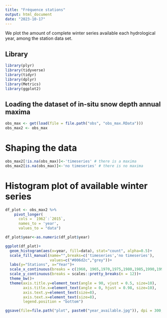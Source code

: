 ```yaml
---
title: "Fréquence stations"
output: html_document
date: "2023-10-17"
---
```

We plot the amount of complete winter series available each hydrological year, among the station data set.

## Library

```r

library(plyr)
library(tidyverse)
library(tidyr)
library(dplyr)
library(Metrics)
library(ggplot2)

```

## Loading the dataset of in-situ snow depth annual maxima

```r

obs_max <- get(load(file = file.path("obs", "obs_max.RData")))
obs_max2 <- obs_max

```

# Shaping the data

```r

obs_max2[!is.na(obs_max)]<-'timeseries' # there is a maxima
obs_max2[is.na(obs_max)]<-'no timeseries' # there is no maxima

```

# Histogram plot of available winter series

```r

df_plot <- obs_max2 %>% 
    pivot_longer(
      cols = `1962`:`2015`, 
      names_to = 'year',
      values_to = "data") 

df_plot$year<-as.numeric(df_plot$year)

ggplot(df_plot)+
  geom_histogram(aes(x=year, fill=data), stat="count", alpha=0.5)+
  scale_fill_manual(name="",breaks=c('timeseries','no timeseries'),
                    values=c("#006d2c","grey"))+
  labs(y="Stations", x="Year")+
  scale_x_continuous(breaks = c(1960, 1965,1970,1975,1980,1985,1990,1995,2000,2005,2010,2015, 2020))+
  scale_y_continuous(breaks = scales::pretty_breaks(n = 12))+    
  theme_bw()+
  theme(axis.title.y=element_text(angle = 90, vjust = 0.5, size=10), 
        axis.title.x=element_text(angle = 0, hjust = 0.98, size=10),
        axis.text.y=element_text(size=8),
        axis.text.x=element_text(size=8),
        legend.position = "bottom")

ggsave(file=file.path("plot", paste0("year_available.jpg")), dpi = 300, width = 8, height = 5.5)

```


